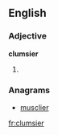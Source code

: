 ==English==

===Adjective===
'''clumsier'''

# {{comparative of|clumsy}}

===Anagrams===
* [[musclier#English|musclier]]

[[fr:clumsier]]